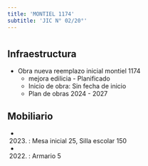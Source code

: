 ```yaml
---
title: 'MONTIEL 1174'
subtitle: 'JIC N° 02/20°'
---
```


#
## Infraestructura

* Obra nueva reemplazo inicial montiel 1174 
    + mejora edilicia - Planificado 
    + Inicio de obra: Sin fecha de inicio 
    + Plan de obras 2024 - 2027 






## Mobiliario

*  (2023) : Mesa inicial 25, Silla escolar 150 

*  (2022) : Armario 5 



